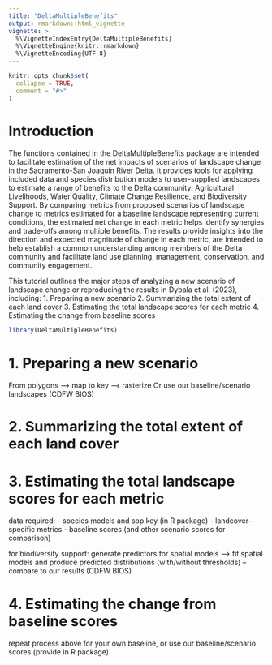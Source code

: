 ```yaml
---
title: "DeltaMultipleBenefits"
output: rmarkdown::html_vignette
vignette: >
  %\VignetteIndexEntry{DeltaMultipleBenefits}
  %\VignetteEngine{knitr::rmarkdown}
  %\VignetteEncoding{UTF-8}
---
```


```r
knitr::opts_chunk$set(
  collapse = TRUE,
  comment = "#>"
)
```

# Introduction

The functions contained in the DeltaMultipleBenefits package are intended to facilitate estimation of the net impacts of scenarios of landscape change in the Sacramento-San Joaquin River Delta. It provides tools for applying included data and species distribution models to user-supplied landscapes to estimate a range of benefits to the Delta community: Agricultural Livelihoods, Water Quality, Climate Change Resilience, and Biodiversity Support. By comparing metrics from proposed scenarios of landscape change to metrics estimated for a baseline landscape representing current conditions, the estimated net change in each metric helps identify synergies and trade-offs among multiple benefits. The results provide insights into the direction and expected magnitude of change in each metric, are intended to help establish a common understanding among members of the Delta community and facilitate land use planning, management, conservation, and community engagement.

This tutorial outlines the major steps of analyzing a new scenario of landscape change or reproducing the results in Dybala et al. (2023), including:
1. Preparing a new scenario
2. Summarizing the total extent of each land cover
3. Estimating the total landscape scores for each metric
4. Estimating the change from baseline scores

```r
library(DeltaMultipleBenefits)
```

# 1. Preparing a new scenario

From polygons --> map to key --> rasterize
Or use our baseline/scenario landscapes (CDFW BIOS)

# 2. Summarizing the total extent of each land cover


# 3. Estimating the total landscape scores for each metric

data required:
- species models and spp key (in R package)
- landcover-specific metrics
- baseline scores (and other scenario scores for comparison)

for biodiversity support: generate predictors for spatial models --> fit spatial models and produce predicted distributions (with/without thresholds) -- compare to our results (CDFW BIOS)

# 4. Estimating the change from baseline scores

repeat process above for your own baseline, or use our baseline/scenario scores (provide in R package)

